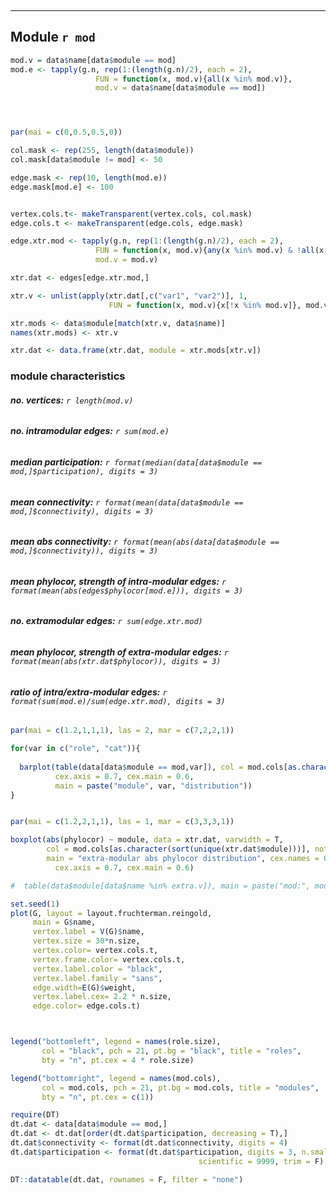 
<br>

***

## Module `r mod`

```r

mod.v = data$name[data$module == mod]
mod.e <- tapply(g.n, rep(1:(length(g.n)/2), each = 2), 
                   FUN = function(x, mod.v){all(x %in% mod.v)}, 
                   mod.v = data$name[data$module == mod])




par(mai = c(0,0.5,0.5,0))

col.mask <- rep(255, length(data$module))
col.mask[data$module != mod] <- 50

edge.mask <- rep(10, length(mod.e))
edge.mask[mod.e] <- 100


vertex.cols.t<- makeTransparent(vertex.cols, col.mask)
edge.cols.t <- makeTransparent(edge.cols, edge.mask)

```

```r
edge.xtr.mod <- tapply(g.n, rep(1:(length(g.n)/2), each = 2), 
                   FUN = function(x, mod.v){any(x %in% mod.v) & !all(x %in% mod.v)}, 
                   mod.v = mod.v)

xtr.dat <- edges[edge.xtr.mod,]

xtr.v <- unlist(apply(xtr.dat[,c("var1", "var2")], 1, 
                      FUN = function(x, mod.v){x[!x %in% mod.v]}, mod.v))

xtr.mods <- data$module[match(xtr.v, data$name)]
names(xtr.mods) <- xtr.v

xtr.dat <- data.frame(xtr.dat, module = xtr.mods[xtr.v])

```

### **module characteristics**

###### **no. vertices:** `r length(mod.v)`
###### **no. intramodular edges:** `r sum(mod.e)`
###### **median participation:** `r format(median(data[data$module == mod,]$participation), digits = 3)`
###### **mean connectivity:** `r format(mean(data[data$module == mod,]$connectivity), digits = 3)`
###### **mean abs connectivity:** `r format(mean(abs(data[data$module == mod,]$connectivity)), digits = 3)`
###### **mean phylocor, strength of intra-modular edges:** `r format(mean(abs(edges$phylocor[mod.e])), digits = 3)`

###### **no. extramodular edges:** `r sum(edge.xtr.mod)`
###### **mean phylocor, strength of extra-modular edges:** `r format(mean(abs(xtr.dat$phylocor)), digits = 3)`
###### **ratio of intra/extra-modular edges:** `r format(sum(mod.e)/sum(edge.xtr.mod), digits = 3)`


```r


par(mai = c(1.2,1,1,1), las = 2, mar = c(7,2,2,1))

for(var in c("role", "cat")){
  
  barplot(table(data[data$module == mod,var]), col = mod.cols[as.character(mod)], cex.names = 0.7,
          cex.axis = 0.7, cex.main = 0.6, 
          main = paste("module", var, "distribution"))
}


par(mai = c(1.2,2,1,1), las = 1, mar = c(3,3,3,1))

boxplot(abs(phylocor) ~ module, data = xtr.dat, varwidth = T, 
        col = mod.cols[as.character(sort(unique(xtr.dat$module)))], notch = T,
        main = "extra-modular abs phylocor distribution", cex.names = 0.9,
          cex.axis = 0.7, cex.main = 0.6)

#  table(data$module[data$name %in% extra.v]), main = paste("mod:", mod, "distribution of extra-modular connections"))

```


```r
set.seed(1)
plot(G, layout = layout.fruchterman.reingold, 
     main = G$name,
     vertex.label = V(G)$name,
     vertex.size = 30*n.size,
     vertex.color= vertex.cols.t,
     vertex.frame.color= vertex.cols.t,
     vertex.label.color = "black",
     vertex.label.family = "sans",
     edge.width=E(G)$weight,
     vertex.label.cex= 2.2 * n.size,
     edge.color= edge.cols.t)



legend("bottomleft", legend = names(role.size), 
       col = "black", pch = 21, pt.bg = "black", title = "roles",
       bty = "n", pt.cex = 4 * role.size)

legend("bottomright", legend = names(mod.cols), 
       col = mod.cols, pch = 21, pt.bg = mod.cols, title = "modules",
       bty = "n", pt.cex = c(1))

```


```r
require(DT)
dt.dat <- data[data$module == mod,]
dt.dat <- dt.dat[order(dt.dat$participation, decreasing = T),]
dt.dat$connectivity <- format(dt.dat$connectivity, digits = 4)
dt.dat$participation <- format(dt.dat$participation, digits = 3, n.small = 2,
                                          scientific = 9999, trim = F)

DT::datatable(dt.dat, rownames = F, filter = "none")

```



<br>


